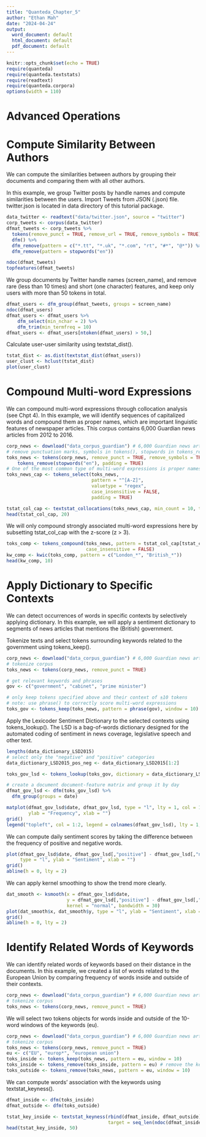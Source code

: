 ```yaml
---
title: "Quanteda_Chapter_5"
author: "Ethan Mah"
date: "2024-04-24"
output:
  word_document: default
  html_document: default
  pdf_document: default
---
```


```r
knitr::opts_chunk$set(echo = TRUE)
require(quanteda)
require(quanteda.textstats)
require(readtext)
require(quanteda.corpora)
options(width = 110)
```

# Advanced Operations
# Compute Similarity Between Authors

We can compute the similarities between authors by grouping their documents and comparing them with all other authors. 

In this example, we group Twitter posts by handle names and compute similarities between the users. Import Tweets from JSON (.json) file. twitter.json is located in data directory of this tutorial package.

```r
data_twitter <- readtext("data/twitter.json", source = "twitter")
corp_tweets <- corpus(data_twitter)
dfmat_tweets <- corp_tweets %>%
  tokens(remove_punct = TRUE, remove_url = TRUE, remove_symbols = TRUE) %>%
  dfm() %>%
  dfm_remove(pattern = c("*.tt", "*.uk", "*.com", "rt", "#*", "@*")) %>%
  dfm_remove(pattern = stopwords("en"))
```

```r
ndoc(dfmat_tweets)
topfeatures(dfmat_tweets)
```

We group documents by Twitter handle names (screen_name), and remove rare (less than 10 times) and short (one character) features, and keep only users with more than 50 tokens in total.

```r
dfmat_users <- dfm_group(dfmat_tweets, groups = screen_name)
ndoc(dfmat_users)
dfmat_users <- dfmat_users %>% 
    dfm_select(min_nchar = 2) %>% 
    dfm_trim(min_termfreq = 10) 
dfmat_users <- dfmat_users[ntoken(dfmat_users) > 50,]
```

Calculate user-user similarity using textstat_dist().

```r
tstat_dist <- as.dist(textstat_dist(dfmat_users))
user_clust <- hclust(tstat_dist)
plot(user_clust)
```
# Compound Multi-word Expressions 

We can compound multi-word expressions through collocation analysis (see Chpt 4). 
In this example, we will identify sequences of capitalized words and compound them as proper names, which are important linguistic features of newspaper articles. This corpus contains 6,000 Guardian news articles from 2012 to 2016.

```r
corp_news <- download("data_corpus_guardian") # 6,000 Guardian news articles from 2012 to 2016
# remove punctuation marks, symbols in tokens(), stopwords in tokens_remove() with padding = TRUE to keep original positions of tokens
toks_news <- tokens(corp_news, remove_punct = TRUE, remove_symbols = TRUE, padding = TRUE) %>% 
    tokens_remove(stopwords("en"), padding = TRUE)
# One of the most common type of multi-word expressions is proper names, which we can select simply based on capitalization in English texts.
toks_news_cap <- tokens_select(toks_news, 
                               pattern = "^[A-Z]",
                               valuetype = "regex",
                               case_insensitive = FALSE, 
                               padding = TRUE)

tstat_col_cap <- textstat_collocations(toks_news_cap, min_count = 10, tolower = FALSE)
head(tstat_col_cap, 20)
```
We will only compound strongly associated multi-word expressions here by subsetting tstat_col_cap with the z-score (z > 3).
```r
toks_comp <- tokens_compound(toks_news, pattern = tstat_col_cap[tstat_col_cap$z > 3,], 
                             case_insensitive = FALSE)
kw_comp <- kwic(toks_comp, pattern = c("London_*", "British_*"))
head(kw_comp, 10)
```

# Apply Dictionary to Specific Contexts
We can detect occurrences of words in specific contexts by selectively applying dictionary. In this example, we will apply a sentiment dictionary to segments of news articles that mentions the (British) government.

Tokenize texts and select tokens surrounding keywords related to the government using tokens_keep().

```r
corp_news <- download("data_corpus_guardian") # 6,000 Guardian news articles from 2012 to 2016
# tokenize corpus
toks_news <- tokens(corp_news, remove_punct = TRUE)

# get relevant keywords and phrases
gov <- c("government", "cabinet", "prime minister")

# only keep tokens specified above and their context of ±10 tokens
# note: use phrase() to correctly score multi-word expressions
toks_gov <- tokens_keep(toks_news, pattern = phrase(gov), window = 10)
```

Apply the Lexicoder Sentiment Dictionary to the selected contexts using tokens_lookup().
The LSD is a bag-of-words dictionary designed for the automated coding of sentiment in news coverage, legislative speech and other text.

```r
lengths(data_dictionary_LSD2015)
# select only the "negative" and "positive" categories
data_dictionary_LSD2015_pos_neg <- data_dictionary_LSD2015[1:2]

toks_gov_lsd <- tokens_lookup(toks_gov, dictionary = data_dictionary_LSD2015_pos_neg)

# create a document document-feature matrix and group it by day
dfmat_gov_lsd <- dfm(toks_gov_lsd) %>% 
  dfm_group(groups = date)
```

```r
matplot(dfmat_gov_lsd$date, dfmat_gov_lsd, type = "l", lty = 1, col = 1:2,
        ylab = "Frequency", xlab = "")
grid()
legend("topleft", col = 1:2, legend = colnames(dfmat_gov_lsd), lty = 1, bg = "white")
```
We can compute daily sentiment scores by taking the difference between the frequency of positive and negative words.

```r
plot(dfmat_gov_lsd$date, dfmat_gov_lsd[,"positive"] - dfmat_gov_lsd[,"negative"], 
     type = "l", ylab = "Sentiment", xlab = "")
grid()
abline(h = 0, lty = 2)
```

We can apply kernel smoothing to show the trend more clearly.

```r
dat_smooth <- ksmooth(x = dfmat_gov_lsd$date, 
                      y = dfmat_gov_lsd[,"positive"] - dfmat_gov_lsd[,"negative"],
                      kernel = "normal", bandwidth = 30)
plot(dat_smooth$x, dat_smooth$y, type = "l", ylab = "Sentiment", xlab = "")
grid()
abline(h = 0, lty = 2)
```
# Identify Related Words of Keywords
We can identify related words of keywords based on their distance in the documents. In this example, we created a list of words related to the European Union by comparing frequency of words inside and outside of their contexts.

```r
corp_news <- download("data_corpus_guardian") # 6,000 Guardian news articles from 2012 to 2016
# tokenize corpus
toks_news <- tokens(corp_news, remove_punct = TRUE)
```

We will select two tokens objects for words inside and outside of the 10-word windows of the keywords (eu).

```r
corp_news <- download("data_corpus_guardian") # 6,000 Guardian news articles from 2012 to 2016
# tokenize corpus
toks_news <- tokens(corp_news, remove_punct = TRUE)
eu <- c("EU", "europ*", "european union")
toks_inside <- tokens_keep(toks_news, pattern = eu, window = 10)
toks_inside <- tokens_remove(toks_inside, pattern = eu) # remove the keywords
toks_outside <- tokens_remove(toks_news, pattern = eu, window = 10)
```

We can compute words’ association with the keywords using textstat_keyness().

```r
dfmat_inside <- dfm(toks_inside)
dfmat_outside <- dfm(toks_outside)

tstat_key_inside <- textstat_keyness(rbind(dfmat_inside, dfmat_outside), 
                                     target = seq_len(ndoc(dfmat_inside)))
head(tstat_key_inside, 50)
```